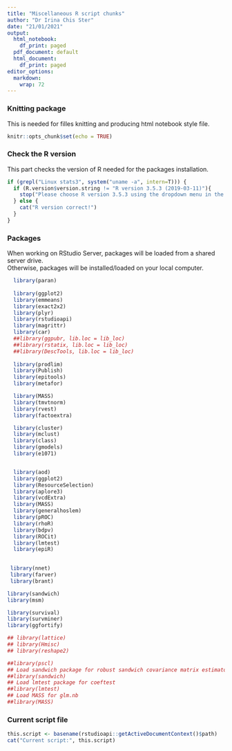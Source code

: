 ```yaml
---
title: "Miscellaneous R script chunks"
author: "Dr Irina Chis Ster"
date: "21/01/2021"
output:
  html_notebook:
    df_print: paged
  pdf_document: default
  html_document:
    df_print: paged
editor_options:
  markdown:
    wrap: 72
---
```


### Knitting package

This is needed for filles knitting and producing html notebook style
file.

```r
knitr::opts_chunk$set(echo = TRUE)
```

### Check the R version

This part checks the version of R needed for the packages installation.

```r
if (grepl("Linux stats3", system("uname -a", intern=T))) {
  if (R.version$version.string != "R version 3.5.3 (2019-03-11)"){
    stop("Please choose R version 3.5.3 using the dropdown menu in the top right corner of RStudio Server.")
  } else {
    cat("R version correct!")
  }
}
```

### Packages

When working on RStudio Server, packages will be loaded from a shared
server drive.\
Otherwise, packages will be installed/loaded on your local computer.

```r
  library(paran)
  
  library(ggplot2)
  library(emmeans)
  library(exact2x2)
  library(plyr)
  library(rstudioapi)
  library(magrittr)
  library(car)
  ##library(ggpubr, lib.loc = lib_loc)
  ##library(rstatix, lib.loc = lib_loc)
  ##library(DescTools, lib.loc = lib_loc)
  
  library(prodlim)
  library(Publish)
  library(epitools)
  library(metafor) 

  library(MASS)
  library(tmvtnorm)
  library(rvest)
  library(factoextra)

  library(cluster)
  library(mclust)
  library(class)
  library(gmodels)
  library(e1071)


  library(aod)
  library(ggplot2)
  library(ResourceSelection)
  library(aplore3)
  library(vcdExtra)
  library(MASS)
  library(generalhoslem)
  library(pROC)
  library(rhoR)
  library(bdpv)
  library(ROCit)
  library(lmtest)
  library(epiR)
  

 library(nnet)
 library(farver)
 library(brant)

library(sandwich)
library(msm)

library(survival)
library(survminer)
library(ggfortify)

## library(lattice)
## library(Hmisc)
## library(reshape2)

##library(pscl)
## Load sandwich package for robust sandwich covariance matrix estimators
##library(sandwich)
## Load lmtest package for coeftest
##library(lmtest)
## Load MASS for glm.nb
##library(MASS)

```

### Current script file

```r
this.script <- basename(rstudioapi::getActiveDocumentContext()$path)
cat("Current script:", this.script)

```
